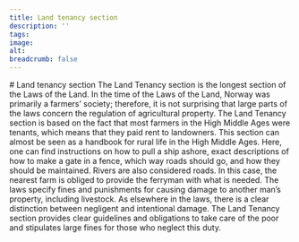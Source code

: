 ```yaml
---
title: Land tenancy section
description: ''
tags:
image: 
alt: 
breadcrumb: false
---
```



<SitatHero 
    title='Land tenancy' 
    ingress='“All goshawks and all gyrfalcons, wherever they lay their eggs, belong to a landowner.”'
    footer='Land Tenancy section, chapter 52'
/>

<Spacer height={10} />
 
<Container margin={10}>
    # Land tenancy section
</Container>

<Container stil="firstletter text-left text-xl" columns={2} margin={10}>
    The Land Tenancy section is the longest section of the Laws of the Land. In the time of the Laws of the Land, Norway was primarily a farmers’ society; therefore, it is not surprising that large parts of the laws concern the regulation of agricultural property. The Land Tenancy section is based on the fact that most farmers in the High Middle Ages were tenants, which means that they paid rent to landowners. This section can almost be seen as a handbook for rural life in the High Middle Ages. Here, one can find instructions on how to pull a ship ashore, exact descriptions of how to make a gate in a fence, which way roads should go, and how they should be maintained. Rivers are also considered roads. In this case, the nearest farm is obliged to provide the ferryman with what is needed. The laws specify fines and punishments for causing damage to another man’s property, including livestock. As elsewhere in the laws, there is a clear distinction between negligent and intentional damage. The Land Tenancy section provides clear guidelines and obligations to take care of the poor and stipulates large fines for those who neglect this duty.
</Container>

<Container>
    <SubTextsCards items={site.landsleiebolken} meta={meta} />
</Container>